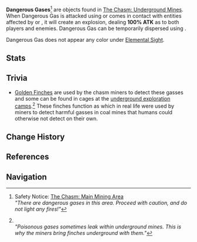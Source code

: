 {{Terminology Infobox
|image  = Flammable Gas.png
|type   = Exploration
|region = Liyue
|area   = The Chasm: Underground Mines
}}
{{Description|Some poisonous gases that leak out within underground mines will explode when they make contact with fire. This is why no one lights fires within mines and use crystal lamps instead.|[[Loading Screen|Loading Tips]]}}
'''Dangerous Gases'''<ref>Safety Notice: [[The Chasm: Main Mining Area]]<br />''"There are dangerous gases in this area. Proceed with caution, and do not light any fires!"''</ref> are objects found in [[The Chasm: Underground Mines]]. When Dangerous Gas is attacked using or comes in contact with entities affected by {{Pyro}} or {{Electro}}, it will create an explosion, dealing '''100% ATK''' as {{Color|AoE Pyro DMG}} to both players and enemies. Dangerous Gas can be temporarily dispersed using {{Anemo}}.

Dangerous Gas does not appear any color under [[Elemental Sight]].

==Stats==
{{Enemy Stats
|resglobal  = 0%
|hide_hp    = 1
|hide_def   = 1
|hide_res   = 1
|atk_ratio  = 0.5
|atk_type   = hp1
|hide_notes = 1
}}

==Trivia==
* [[Golden Finch]]es are used by the chasm miners to detect these gasses and some can be found in cages at the [[Chasm Exploration Team Camp|underground exploration camps]].<ref>{{Ref/Loading|The Chasm}}<br />''"Poisonous gases sometimes leak within underground mines. This is why the miners bring finches underground with them."''</ref> These finches function as {{w|Sentinel species|mine canaries}} which in real life were used by miners to detect harmful gasses in coal mines that humans could otherwise not detect on their own.

==Change History==
{{Change History|2.6}}

==References==
{{Reflist}}

==Navigation==
{{Exploration Navbox|Liyue}}